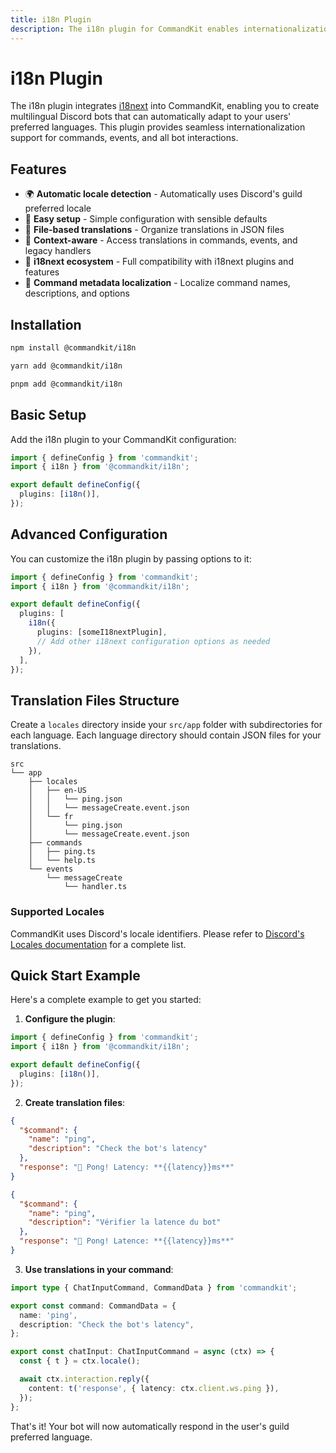 ```yaml
---
title: i18n Plugin
description: The i18n plugin for CommandKit enables internationalization (i18n) for CommandKit using i18next. It allows you to translate your application into different languages.
---
```



# i18n Plugin

The i18n plugin integrates [i18next](https://www.i18next.com/) into CommandKit, enabling you to create multilingual Discord bots that can automatically adapt to your users' preferred languages. This plugin provides seamless internationalization support for commands, events, and all bot interactions.

## Features

- 🌍 **Automatic locale detection** - Automatically uses Discord's guild preferred locale
- 🔧 **Easy setup** - Simple configuration with sensible defaults
- 📁 **File-based translations** - Organize translations in JSON files
- 🎯 **Context-aware** - Access translations in commands, events, and legacy handlers
- 🔌 **i18next ecosystem** - Full compatibility with i18next plugins and features
- 📝 **Command metadata localization** - Localize command names, descriptions, and options

## Installation

<Tabs>
<TabItem value="npm" label="npm">

```bash
npm install @commandkit/i18n
```

</TabItem>
<TabItem value="yarn" label="yarn">

```bash
yarn add @commandkit/i18n
```

</TabItem>
<TabItem value="pnpm" label="pnpm">

```bash
pnpm add @commandkit/i18n
```

</TabItem>
</Tabs>

## Basic Setup

Add the i18n plugin to your CommandKit configuration:

```ts
import { defineConfig } from 'commandkit';
import { i18n } from '@commandkit/i18n';

export default defineConfig({
  plugins: [i18n()],
});
```

## Advanced Configuration

You can customize the i18n plugin by passing options to it:

```ts
import { defineConfig } from 'commandkit';
import { i18n } from '@commandkit/i18n';

export default defineConfig({
  plugins: [
    i18n({
      plugins: [someI18nextPlugin],
      // Add other i18next configuration options as needed
    }),
  ],
});
```

## Translation Files Structure

Create a `locales` directory inside your `src/app` folder with subdirectories for each language. Each language directory should contain JSON files for your translations.

```
src
└── app
    ├── locales
    │   ├── en-US
    │   │   └── ping.json
    │   │   └── messageCreate.event.json
    │   └── fr
    │       └── ping.json
    │       └── messageCreate.event.json
    ├── commands
    │   ├── ping.ts
    │   └── help.ts
    └── events
        └── messageCreate
            └── handler.ts
```

### Supported Locales

CommandKit uses Discord's locale identifiers. Please refer to [Discord's Locales documentation](https://discord.com/developers/docs/reference#locales) for a complete list.

## Quick Start Example

Here's a complete example to get you started:

1. **Configure the plugin**:

```ts title="commandkit.config.ts"
import { defineConfig } from 'commandkit';
import { i18n } from '@commandkit/i18n';

export default defineConfig({
  plugins: [i18n()],
});
```

2. **Create translation files**:

```json title="src/app/locales/en-US/ping.json"
{
  "$command": {
    "name": "ping",
    "description": "Check the bot's latency"
  },
  "response": "🏓 Pong! Latency: **{{latency}}ms**"
}
```

```json title="src/app/locales/fr/ping.json"
{
  "$command": {
    "name": "ping",
    "description": "Vérifier la latence du bot"
  },
  "response": "🏓 Pong! Latence: **{{latency}}ms**"
}
```

3. **Use translations in your command**:

```ts title="src/app/commands/ping.ts"
import type { ChatInputCommand, CommandData } from 'commandkit';

export const command: CommandData = {
  name: 'ping',
  description: "Check the bot's latency",
};

export const chatInput: ChatInputCommand = async (ctx) => {
  const { t } = ctx.locale();

  await ctx.interaction.reply({
    content: t('response', { latency: ctx.client.ws.ping }),
  });
};
```

That's it! Your bot will now automatically respond in the user's guild preferred language.
